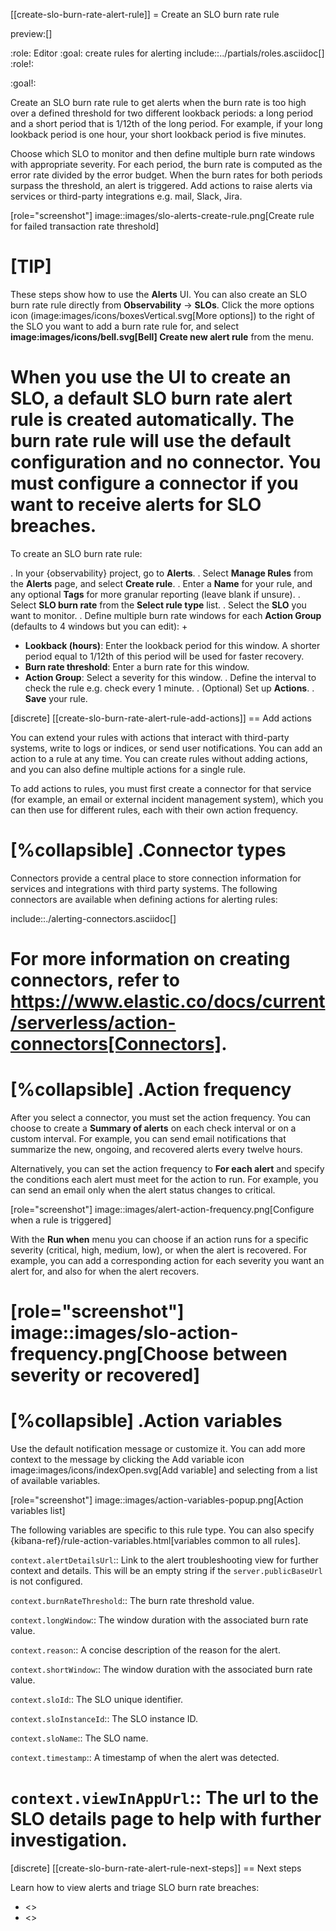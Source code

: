 [[create-slo-burn-rate-alert-rule]]
= Create an SLO burn rate rule

preview:[]

:role: Editor
:goal: create rules for alerting
include::../partials/roles.asciidoc[]
:role!:

:goal!:

Create an SLO burn rate rule to get alerts when the burn rate is too high over a defined threshold for two different lookback periods: a long period and a short period that is 1/12th of the long period. For example, if your long lookback period is one hour, your short lookback period is five minutes.

Choose which SLO to monitor and then define multiple burn rate windows with appropriate severity. For each period, the burn rate is computed as the error rate divided by the error budget. When the burn rates for both periods surpass the threshold, an alert is triggered. Add actions to raise alerts via services or third-party integrations e.g. mail, Slack, Jira.

[role="screenshot"]
image::images/slo-alerts-create-rule.png[Create rule for failed transaction rate threshold]

[TIP]
====
These steps show how to use the **Alerts** UI. You can also create an SLO burn rate rule directly from **Observability** → **SLOs**.
Click the more options icon (image:images/icons/boxesVertical.svg[More options]) to the right of the SLO you want to add a burn rate rule for, and select **image:images/icons/bell.svg[Bell] Create new alert rule** from the menu.

When you use the UI to create an SLO, a default SLO burn rate alert rule is created automatically.
The burn rate rule will use the default configuration and no connector.
You must configure a connector if you want to receive alerts for SLO breaches.
====

To create an SLO burn rate rule:

. In your {observability} project, go to **Alerts**.
. Select **Manage Rules** from the **Alerts** page, and select **Create rule**.
. Enter a **Name** for your rule, and any optional **Tags** for more granular reporting (leave blank if unsure).
. Select **SLO burn rate** from the **Select rule type** list.
. Select the **SLO** you want to monitor.
. Define multiple burn rate windows for each **Action Group** (defaults to 4 windows but you can edit):
+
* **Lookback (hours)**: Enter the lookback period for this window. A shorter period equal to 1/12th of this period will be used for faster recovery.
* **Burn rate threshold**: Enter a burn rate for this window.
* **Action Group**: Select a severity for this window.
. Define the interval to check the rule e.g. check every 1 minute.
. (Optional) Set up **Actions**.
. **Save** your rule.

[discrete]
[[create-slo-burn-rate-alert-rule-add-actions]]
== Add actions

You can extend your rules with actions that interact with third-party systems, write to logs or indices, or send user notifications. You can add an action to a rule at any time. You can create rules without adding actions, and you can also define multiple actions for a single rule.

To add actions to rules, you must first create a connector for that service (for example, an email or external incident management system), which you can then use for different rules, each with their own action frequency.

[%collapsible]
.Connector types
=====
Connectors provide a central place to store connection information for services and integrations with third party systems.
The following connectors are available when defining actions for alerting rules:

include::./alerting-connectors.asciidoc[]

For more information on creating connectors, refer to https://www.elastic.co/docs/current/serverless/action-connectors[Connectors].
=====

[%collapsible]
.Action frequency
=====
After you select a connector, you must set the action frequency. You can choose to create a **Summary of alerts** on each check interval or on a custom interval. For example, you can send email notifications that summarize the new, ongoing, and recovered alerts every twelve hours.

Alternatively, you can set the action frequency to **For each alert** and specify the conditions each alert must meet for the action to run. For example, you can send an email only when the alert status changes to critical.

[role="screenshot"]
image::images/alert-action-frequency.png[Configure when a rule is triggered]

With the **Run when** menu you can choose if an action runs for a specific severity (critical, high, medium, low), or when the alert is recovered. For example, you can add a corresponding action for each severity you want an alert for, and also for when the alert recovers.

[role="screenshot"]
image::images/slo-action-frequency.png[Choose between severity or recovered]
=====

[%collapsible]
.Action variables
=====
Use the default notification message or customize it.
You can add more context to the message by clicking the Add variable icon image:images/icons/indexOpen.svg[Add variable] and selecting from a list of available variables.

[role="screenshot"]
image::images/action-variables-popup.png[Action variables list]

The following variables are specific to this rule type.
You can also specify {kibana-ref}/rule-action-variables.html[variables common to all rules].

`context.alertDetailsUrl`::
Link to the alert troubleshooting view for further context and details. This will be an empty string if the `server.publicBaseUrl` is not configured.

`context.burnRateThreshold`::
The burn rate threshold value.

`context.longWindow`::
The window duration with the associated burn rate value.

`context.reason`::
A concise description of the reason for the alert.

`context.shortWindow`::
The window duration with the associated burn rate value.

`context.sloId`::
The SLO unique identifier.

`context.sloInstanceId`::
The SLO instance ID.

`context.sloName`::
The SLO name.

`context.timestamp`::
A timestamp of when the alert was detected.

`context.viewInAppUrl`::
The url to the SLO details page to help with further investigation.
=====

[discrete]
[[create-slo-burn-rate-alert-rule-next-steps]]
== Next steps

Learn how to view alerts and triage SLO burn rate breaches:

* <<view-alerts>>
* <<triage-slo-burn-rate-breaches>>
